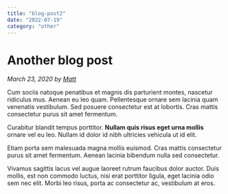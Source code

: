 ```yaml
---
title: "blog-post2"
date: "2022-07-19"
category: "other"
---
```

# Another blog post

_March 23, 2020 by [Matt](/)_

Cum sociis natoque penatibus et magnis dis parturient montes, nascetur ridiculus mus.
Aenean eu leo quam. Pellentesque ornare sem lacinia quam venenatis vestibulum.
Sed posuere consectetur est at lobortis. Cras mattis consectetur purus sit amet fermentum.

Curabitur blandit tempus porttitor. **Nullam quis risus eget urna mollis** ornare vel eu leo.
Nullam id dolor id nibh ultricies vehicula ut id elit.

Etiam porta sem malesuada magna mollis euismod. Cras mattis consectetur purus sit amet fermentum.
Aenean lacinia bibendum nulla sed consectetur.

Vivamus sagittis lacus vel augue laoreet rutrum faucibus dolor auctor.
Duis mollis, est non commodo luctus, nisi erat porttitor ligula, eget lacinia odio sem nec elit.
Morbi leo risus, porta ac consectetur ac, vestibulum at eros.
